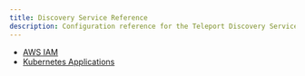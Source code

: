 ```yaml
---
title: Discovery Service Reference
description: Configuration reference for the Teleport Discovery Service.
---
```


- [AWS IAM](./reference/aws-iam.mdx)
- [Kubernetes Applications](../../reference/agent-services/kubernetes-application-discovery.mdx)
